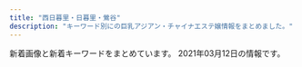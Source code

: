 ```yaml
---
title: "西日暮里・日暮里・鶯谷"
description: "キーワード別にの巨乳アジアン・チャイナエステ嬢情報をまとめました。"
---
```


新着画像と新着キーワードをまとめています。
2021年03月12日の情報です。

<DmmAffiliateIns />
<KeywordTable
  shops={
    [
    {
        "url": "http://www.hohoemi.es-relax.info/",
        "img_links": [
            "http://www.hohoemi.es-relax.info/images/img03.jpg",
            "http://www.hohoemi.es-relax.info/i/room/r03.jpg",
            "http://www.hohoemi.es-relax.info/gals/mirai1.jpg",
            "http://www.hohoemi.es-relax.info/images/r04.jpg",
            "http://www.hohoemi.es-relax.info/gals/egao1.jpg",
            "http://www.hohoemi.es-relax.info/gals/yuyu1.jpg",
            "http://www.hohoemi.es-relax.info/images/newsbar.jpg",
            "http://www.hohoemi.es-relax.info/images/r02.jpg",
            "http://www.hohoemi.es-relax.info/gals/rika1.jpg",
            "http://www.hohoemi.es-relax.info/gals/karin1.jpg",
            "http://www.hohoemi.es-relax.info/images/img04.jpg",
            "http://www.hohoemi.es-relax.info/gals/nanami1.jpg",
            "http://www.hohoemi.es-relax.info/i/room/r01.jpg",
            "http://www.hohoemi.es-relax.info/gals/monika1.jpg",
            "http://www.hohoemi.es-relax.info/i/room/r04.jpg",
            "http://www.hohoemi.es-relax.info/gals/yuri1.jpg",
            "http://www.hohoemi.es-relax.info/images/r05.jpg",
            "http://www.hohoemi.es-relax.info/images/r01.jpg",
            "http://www.hohoemi.es-relax.info/images/img02.jpg",
            "http://www.hohoemi.es-relax.info/gals/nana1.jpg",
            "http://www.hohoemi.es-relax.info/images/162-1.jpg",
            "http://www.hohoemi.es-relax.info/i/room/r02.jpg",
            "http://www.hohoemi.es-relax.info/images/r03.jpg",
            "http://www.hohoemi.es-relax.info/images/nanami1.jpg"
        ],
        "station": "JR\u897f\u65e5\u66ae\u91cc\u99c5",
        "keywords": {},
        "name": "\u307b\u307b\u3048\u307f"
    },
    {
        "url": "http://www.relax-mirai.info/",
        "keywords": {},
        "station": "\u65e5\u66ae\u91cc\u99c5\u6771\u53e3",
        "name": "\u672a\u6765",
        "img_links": [
            "http://www.relax-mirai.info/images/risa1.jpg",
            "http://www.relax-mirai.info/images/m02.jpg",
            "http://www.relax-mirai.info/gals/kaka1.jpg",
            "http://www.relax-mirai.info/gals/risa1.jpg",
            "http://www.relax-mirai.info/images/m04.jpg",
            "http://www.relax-mirai.info/i/images/sayuri1.jpg",
            "http://www.relax-mirai.info/images/info01.jpg",
            "http://www.relax-mirai.info/images/info02.jpg",
            "http://www.relax-mirai.info/images/m03.jpg",
            "http://www.relax-mirai.info/gals/emi1.jpg",
            "http://www.relax-mirai.info/gals/aki1.jpg",
            "http://www.relax-mirai.info/images/sayuri1.jpg",
            "http://www.relax-mirai.info/images/momo1.jpg",
            "http://www.relax-mirai.info/i/images/momo1.jpg",
            "http://www.relax-mirai.info/images/qr.jpg",
            "http://www.relax-mirai.info/i/120/sayuri1.jpg"
        ]
    },
    {
        "keywords": {
            "C": 36,
            "86": 12,
            "83": 36,
            "D": 12,
            "87": 12,
            "E": 12
        },
        "station": "JR\u897f\u65e5\u66ae\u91cc\u99c5",
        "url": "http://flowerscent.este.work/",
        "img_links": [
            "http://flowerscent.este.work/head_3_4691_1556258938113847.png",
            "http://flowerscent.este.work/head_2_4691_1553674270815382.png",
            "http://flowerscent.este.work/head_1_4691_1553674270167089.png",
            "http://flowerscent.este.work/2/uploadimg/1599833697.jpg",
            "http://flowerscent.este.work/2/uploadimg/1600260826.jpg"
        ],
        "name": "\u3075\u308f\u3075\u308f"
    },
    {
        "url": "http://esthe-aroma.red/",
        "img_links": [
            "http://esthe-aroma.red/images/precau.png",
            "http://esthe-aroma.red/images/cg08.jpg",
            "http://esthe-aroma.red/images/r4.jpg",
            "http://esthe-aroma.red/images/evetop.png",
            "http://esthe-aroma.red/images/cg09.jpg",
            "http://esthe-aroma.red/images/cg04.jpg",
            "http://esthe-aroma.red/images/kan.jpg",
            "http://esthe-aroma.red/images/r1.jpg",
            "http://esthe-aroma.red/images/sruru.jpg",
            "http://esthe-aroma.red/images/cg06.jpg",
            "http://esthe-aroma.red/images/imm.jpg",
            "http://esthe-aroma.red/images/news.png",
            "http://esthe-aroma.red/images/rec.png",
            "http://esthe-aroma.red/images/cg00.jpg",
            "http://esthe-aroma.red/images/cg11.jpg",
            "http://esthe-aroma.red/images/cg05.jpg",
            "http://esthe-aroma.red/images/cg10.jpg",
            "http://esthe-aroma.red/images/cg03.jpg",
            "http://esthe-aroma.red/images/r2.jpg",
            "http://esthe-aroma.red/images/cg02.jpg",
            "http://esthe-aroma.red/images/staff_s.png",
            "http://esthe-aroma.red/images/top.png",
            "http://esthe-aroma.red/link/menlog.jpg",
            "http://esthe-aroma.red/images/cg07.jpg",
            "http://esthe-aroma.red/images/r3.jpg",
            "http://esthe-aroma.red/images/cg01.jpg"
        ],
        "keywords": {
            "86": 10,
            "E": 1,
            "D": 9
        },
        "station": "JR\u65e5\u66ae\u91cc\u99c5\u6771\u53e3",
        "name": "\u548c\u5408 \u308f\u3054\u3046"
    },
    {
        "url": "http://es-minami.com/",
        "img_links": [
            "http://es-minami.com/img/riri1.jpg",
            "http://www.es-minami.com/images/sayuri1.jpg",
            "http://www.es-minami.com/img/mika1.jpg",
            "http://www.es-minami.com/img/nana1.jpg",
            "http://es-minami.com/images/sayuri1.jpg",
            "http://es-minami.com/img/sayuri1.jpg",
            "http://es-minami.com/img/sayuri2.jpg",
            "http://www.es-minami.com/img/yuki1.jpg",
            "http://www.es-minami.com/images/pick_staff6.jpg",
            "http://www.es-minami.com/images/sayuri2.jpg",
            "http://es-minami.com/images/riri1.jpg",
            "http://es-minami.com/images/sayuri2.jpg",
            "http://www.es-minami.com/gals/yuki1.jpg",
            "http://www.es-minami.com/gals/mika1.jpg",
            "http://es-minami.com/images/rika1.jpg",
            "http://es-minami.com/images/staff-bar.png",
            "http://www.es-minami.com/images/nana1.jpg",
            "http://es-minami.com/gals/yuki1.jpg",
            "http://www.es-minami.com/img/sayuri1.jpg",
            "http://www.es-minami.com/images/riri1.jpg",
            "http://es-minami.com/images/pick_staff6.jpg",
            "http://es-minami.com/img/mika1.jpg",
            "http://www.es-minami.com/gals/nana1.jpg",
            "http://www.es-minami.com/images/yuki1.jpg",
            "http://es-minami.com/gals/nana1.jpg",
            "http://es-minami.com/images/mika1.jpg",
            "http://www.es-minami.com/gals/rika1.jpg",
            "http://www.es-minami.com/gals/sayuri2.jpg",
            "http://es-minami.com/gals/sayuri1.jpg",
            "http://es-minami.com/gals/mika2.jpg",
            "http://www.es-minami.com/images/mika2.jpg",
            "http://www.es-minami.com/img/riri1.jpg",
            "http://es-minami.com/img/nana1.jpg",
            "http://www.es-minami.com/images/news.png",
            "http://es-minami.com/gals/rika1.jpg",
            "http://es-minami.com/img/mika2.jpg",
            "http://www.es-minami.com/gals/riri1.jpg",
            "http://www.es-minami.com/images/mobole.png",
            "http://www.es-minami.com/img/sayuri2.jpg",
            "http://es-minami.com/images/mobole.png",
            "http://www.es-minami.com/gals/sayuri1.jpg",
            "http://es-minami.com/gals/sayuri2.jpg",
            "http://www.es-minami.com/images/mika1.jpg",
            "http://www.es-minami.com/img/mika2.jpg",
            "http://es-minami.com/images/nana1.jpg",
            "http://www.es-minami.com/gals/mika2.jpg",
            "http://es-minami.com/images/news.png",
            "http://www.es-minami.com/gals/sakura1.jpg",
            "http://es-minami.com/images/mika2.jpg",
            "http://www.es-minami.com/images/rika1.jpg",
            "http://es-minami.com/images/yuki1.jpg",
            "http://es-minami.com/gals/sakura1.jpg",
            "http://www.es-minami.com/images/staff-bar.png",
            "http://es-minami.com/gals/riri1.jpg",
            "http://es-minami.com/img/yuki1.jpg",
            "http://es-minami.com/gals/mika1.jpg"
        ],
        "keywords": {},
        "name": "\u307f\u306a\u307f",
        "station": "JR\u65e5\u66ae\u91cc\u99c5\u6771\u53e3"
    },
    {
        "img_links": [
            "http://www.night.ne.jp/nightnet/img/2.jpg",
            "http://www.night.ne.jp/tokyo/hayasi/img/view_5.jpg",
            "http://www.night.ne.jp/tokyo/hayasi/img/view_4.jpg",
            "http://www.night.ne.jp/_format/W/img/whats_view.jpg",
            "http://www.night.ne.jp/_format/P/img/index_enter_1.jpg",
            "http://www.night.ne.jp/nightnet/img/10.jpg",
            "http://www.night.ne.jp/nightnet/img/14.jpg",
            "http://www.night.ne.jp/tokyo/hayasi/img/index_view.jpg",
            "http://www.night.ne.jp/tokyo/hayasi/img/index_top.jpg",
            "http://www.night.ne.jp/tokyo/hayasi/img/view_6.jpg",
            "http://www.night.ne.jp/nightnet/img/17.jpg",
            "http://www.night.ne.jp/nightnet/img/15.jpg",
            "http://www.night.ne.jp/nightnet/img/9.jpg",
            "http://www.night.ne.jp/nightnet/img/12a.jpg",
            "http://www.night.ne.jp/nightnet/img/8.jpg",
            "http://www.night.ne.jp/nightnet/img/16.jpg",
            "http://www.night.ne.jp/tokyo/hayasi/img/view_1.jpg",
            "http://www.night.ne.jp/tokyo/hayasi/img/index.jpg",
            "http://www.night.ne.jp/nightnet/img/3.jpg",
            "http://www.night.ne.jp/tokyo/hayasi/img/qr_code.jpg",
            "http://www.night.ne.jp/nightnet/img/11.jpg",
            "http://www.night.ne.jp/_format/P/img/whats_news.jpg",
            "http://www.night.ne.jp/nightnet/img/13.jpg",
            "http://www.night.ne.jp/nightnet/img/1.jpg",
            "http://www.night.ne.jp/nightnet/img/7.jpg",
            "http://www.night.ne.jp/nightnet/img/4.jpg",
            "http://www.night.ne.jp/_format/P/img/over_msg_01.jpg",
            "http://www.night.ne.jp/_format/P/img/over_msg_02.jpg",
            "http://www.night.ne.jp/nightnet/img/6.jpg",
            "http://www.night.ne.jp/tokyo/hayasi/img_staff/g_7181.jpg",
            "http://www.night.ne.jp/nightnet/img/5.jpg",
            "http://www.night.ne.jp/tokyo/hayasi/img/view_2.jpg",
            "http://www.night.ne.jp/tokyo/hayasi/img/view_3.jpg"
        ],
        "keywords": {},
        "station": "JR\u65e5\u66ae\u91cc\u99c5",
        "url": "http://www.night.ne.jp/tokyo/hayasi/",
        "name": "\u6797\u30de\u30c3\u30b5\u30fc\u30b8"
    },
    {
        "name": "\u7e01",
        "station": "JR\u65e5\u66ae\u91cc\u99c5\u6771\u53e3",
        "img_links": [
            "http://www.en-nippori.net/image/mainparts/images/navi01_02.jpg",
            "http://www.en-nippori.net/image/mainparts/main.jpg",
            "http://www.en-nippori.net/image/mainparts/images/navi01_05.jpg",
            "http://www.en-nippori.net/image/mainparts/images/navi01_03.jpg",
            "http://www.en-nippori.net/image/therapist/06.jpg",
            "http://www.en-nippori.net/image/index/top.jpg",
            "http://www.en-nippori.net/image/mainparts/images/navi01_06.jpg",
            "http://www.en-nippori.net/image/therapist/04.jpg",
            "http://www.en-nippori.net/image/mainparts/images/navi01_07.jpg",
            "http://www.en-nippori.net/image/therapist/03.jpg",
            "http://www.en-nippori.net/image/mainparts/images/navi01_04.jpg",
            "http://www.en-nippori.net/image/therapist/02.jpg",
            "http://www.en-nippori.net/image/therapist/01.jpg"
        ],
        "url": "http://www.en-nippori.net/",
        "keywords": {
            "C": 6
        }
    },
    {
        "keywords": {
            "C": 21
        },
        "img_links": [
            "http://es-rlx.com/img/access/kanban.png",
            "http://es-rlx.com/img/access/road03.jpg",
            "http://es-rlx.com/img/youtube.jpg",
            "http://es-rlx.com/pic/head.png",
            "http://es-rlx.com/staff/yuki/01.jpg",
            "http://es-rlx.com/staff/sakura/01mb.jpg",
            "http://es-rlx.com/img/ft_tel.png",
            "http://es-rlx.com/img/access/road02.jpg",
            "http://es-rlx.com/pic/top3.jpg",
            "http://es-rlx.com/img/ttl_tnew.png",
            "http://es-rlx.com/img/ttl_staff.png",
            "http://es-rlx.com/staff/anna/01mb.jpg",
            "http://es-rlx.com/img/access/roaddm.png",
            "http://es-rlx.com/staff/minami/01.jpg",
            "http://es-rlx.com/staff/mai/01mb.jpg",
            "http://es-rlx.com/img/access/road01.jpg",
            "http://es-rlx.com/img/access/road04.jpg",
            "http://es-rlx.com/pic/top1.jpg",
            "http://es-rlx.com/img/ttl_mobile.png",
            "http://es-rlx.com/staff/rumi/01mb.jpg",
            "http://es-rlx.com/staff/mai/01.jpg",
            "http://es-rlx.com/staff/anna/01.jpg",
            "http://es-rlx.com/staff/sakura/01.jpg",
            "http://es-rlx.com/pic/top2.jpg",
            "http://es-rlx.com/i/files/homeimg.jpg",
            "http://es-rlx.com/img/ttl_rec.png",
            "http://es-rlx.com/staff/rumi/01.jpg",
            "http://es-rlx.com/staff/yuki/01mb.jpg",
            "http://es-rlx.com/staff/minami/01mb.jpg"
        ],
        "station": "JR\u9daf\u8c37\u99c5\u5317\u53e3",
        "url": "http://es-rlx.com/",
        "name": "\u5065\u7f8e\u5802"
    },
    {
        "keywords": {
            "86": 10,
            "D": 10
        },
        "url": "http://massage-aroma.pink/",
        "img_links": [
            "http://massage-aroma.pink/images/nav-006.png",
            "http://massage-aroma.pink/images/cg01.jpg",
            "http://massage-aroma.pink/images/nav-004.png",
            "http://massage-aroma.pink/images/cg09.jpg",
            "http://massage-aroma.pink/images/cg10.jpg",
            "http://massage-aroma.pink/images/cg061.jpg",
            "http://massage-aroma.pink/images/cg05.jpg",
            "http://massage-aroma.pink/images/cg03.jpg",
            "http://massage-aroma.pink/images/top001.png",
            "http://massage-aroma.pink/images/tel.png",
            "http://massage-aroma.pink/images/nav-001.png",
            "http://massage-aroma.pink/images/nav-005.png",
            "http://massage-aroma.pink/images/nav-003.png",
            "http://massage-aroma.pink/images/cg04.jpg",
            "http://massage-aroma.pink/images/cg02.jpg",
            "http://massage-aroma.pink/images/nav-002.png",
            "http://massage-aroma.pink/images/cg06.jpg",
            "http://massage-aroma.pink/images/cg08.jpg",
            "http://massage-aroma.pink/images/cg07.jpg",
            "http://massage-aroma.pink/images/cg011.jpg",
            "http://massage-aroma.pink/images/no.png"
        ],
        "station": "JR\u65e5\u66ae\u91cc\u99c5\u6771\u53e3",
        "name": "\u30d1\u30b8\u30e3\u30de"
    },
    {
        "keywords": {},
        "img_links": [
            "http://www.ai-lian.work/images/news.jpg",
            "http://www.ai-lian.work/images/tel.jpg",
            "http://www.ai-lian.work/images/rec1.jpg",
            "http://www.ai-lian.work/images/staff_t.jpg",
            "http://www.ai-lian.work/images/2.jpg",
            "http://www.ai-lian.work/img/yui1.jpg",
            "http://www.ai-lian.work/img/aya1.jpg",
            "http://www.ai-lian.work/images/3.jpg",
            "http://www.ai-lian.work/images/interior_t.jpg",
            "http://www.ai-lian.work/images/line.png",
            "http://www.ai-lian.work/images/mobile.jpg",
            "http://www.ai-lian.work/images/sys1.jpg",
            "http://www.ai-lian.work/images/int1.jpg",
            "http://www.ai-lian.work/images/ta.jpg",
            "http://www.ai-lian.work/images/int2.jpg",
            "http://www.ai-lian.work/images/1.jpg",
            "http://www.ai-lian.work/img/saya1.jpg",
            "http://www.ai-lian.work/images/head.jpg"
        ],
        "url": "http://www.ai-lian.work/",
        "name": "\u5fc3\u7f8e",
        "station": "JR\u9daf\u8c37\u99c5\u5317\u53e3"
    },
    {
        "station": "JR\u9daf\u8c37\u99c5\u5317\u53e3",
        "name": "\u30e9\u30d4\u30b9",
        "url": "http://lapis.tyo.cm/",
        "keywords": {
            "86": 8,
            "D": 16,
            "87": 4,
            "83": 4
        },
        "img_links": [
            "http://lapis.tyo.cm/images/nbj1.jpg",
            "http://lapis.tyo.cm/photos/sites/75/2021/01/2021010407562290.jpg",
            "http://lapis.tyo.cm/images/s_face.jpg",
            "http://lapis.tyo.cm/images/pick_bj1.jpg",
            "http://lapis.tyo.cm/images/s_pick.jpg",
            "http://lapis.tyo.cm/images/pick_bj3.jpg",
            "http://lapis.tyo.cm/images/s_staff.jpg",
            "http://lapis.tyo.cm/images/s_link.jpg",
            "http://lapis.tyo.cm/photos/sites/75/2021/01/2021010407562324.jpg",
            "http://lapis.tyo.cm/photos/sites/75/2021/01/2021010407562482.jpg",
            "http://lapis.tyo.cm/images/new.jpg",
            "http://lapis.tyo.cm/images/nbj3.jpg",
            "http://lapis.tyo.cm/images/top.png",
            "http://lapis.tyo.cm/images/mobile.jpg",
            "http://lapis.tyo.cm/photos/sites/75/2021/01/2021010407562697.jpg",
            "http://lapis.tyo.cm/images/s_blog.jpg"
        ]
    },
    {
        "url": "http://www.mac-riraku106.xyz/",
        "name": "\u306f\u305f\u3061",
        "img_links": [
            "http://www.mac-riraku106.xyz/uploads/190723/10-1.jpg",
            "http://www.mac-riraku106.xyz/uploads/200818/1-200QQ5535E92.jpg",
            "http://www.mac-riraku106.xyz/static/picture/michi01.png",
            "http://www.mac-riraku106.xyz/uploads/200310/1-200310130Z0421.jpg",
            "http://www.mac-riraku106.xyz/uploads/191209/1-191209123459153.jpg",
            "http://www.mac-riraku106.xyz/uploads/190723/33-1.jpg",
            "http://www.mac-riraku106.xyz/uploads/200325/1-2003251H340B9.jpg",
            "http://www.mac-riraku106.xyz/uploads/191106/1-191106092S0357.jpg",
            "http://www.mac-riraku106.xyz/uploads/191128/1-19112Q31009521.jpg",
            "http://www.mac-riraku106.xyz/uploads/190723/1-1.jpg",
            "http://www.mac-riraku106.xyz/uploads/200608/1-20060Q0251EY.jpg",
            "http://www.mac-riraku106.xyz/uploads/191219/1-191219124141563.jpg",
            "http://www.mac-riraku106.xyz/uploads/190906/1-1ZZ612503C39.jpg",
            "http://www.mac-riraku106.xyz/uploads/191106/1-191106092J62Y.jpg",
            "http://www.mac-riraku106.xyz/uploads/200325/1-2003251H312V4.jpg",
            "http://www.mac-riraku106.xyz/uploads/190723/23-1.jpg",
            "http://www.mac-riraku106.xyz/static/picture/top-img02.png",
            "http://www.mac-riraku106.xyz/static/picture/2.jpg",
            "http://www.mac-riraku106.xyz/uploads/200501/1-200501125251121.jpg",
            "http://www.mac-riraku106.xyz/uploads/190826/1-1ZR6144611E0.jpg",
            "http://www.mac-riraku106.xyz/uploads/190723/10-2.jpg",
            "http://www.mac-riraku106.xyz/uploads/191008/1-19100Q5453V63.jpg",
            "http://www.mac-riraku106.xyz/static/picture/top-img03.png",
            "http://www.mac-riraku106.xyz/uploads/200501/1-200501125300127.jpg",
            "http://www.mac-riraku106.xyz/uploads/190906/1-1ZZ6125225A4.jpg",
            "http://www.mac-riraku106.xyz/uploads/191209/1-1912091229204E.jpg",
            "http://www.mac-riraku106.xyz/uploads/200818/1-200QQ554231G.jpg",
            "http://www.mac-riraku106.xyz/uploads/190723/21-1.jpg",
            "http://www.mac-riraku106.xyz/uploads/200317/1-20031G44235R7.jpg",
            "http://www.mac-riraku106.xyz/uploads/200310/1-200310130925920.jpg",
            "http://www.mac-riraku106.xyz/uploads/200608/1-20060Q02506204.jpg",
            "http://www.mac-riraku106.xyz/static/picture/1.jpg",
            "http://www.mac-riraku106.xyz/uploads/200310/1-20031013091I08.jpg",
            "http://www.mac-riraku106.xyz/uploads/191209/1-191209122ZY50.jpg",
            "http://www.mac-riraku106.xyz/uploads/191219/1-19121912423J29.jpg",
            "http://www.mac-riraku106.xyz/uploads/191106/1-191106092T0531.jpg",
            "http://www.mac-riraku106.xyz/uploads/200801/1-200P1110A4M2.jpg",
            "http://www.mac-riraku106.xyz/static/picture/top-img09.png",
            "http://www.mac-riraku106.xyz/uploads/200801/1-200P1110412514.jpg",
            "http://www.mac-riraku106.xyz/uploads/200818/1-200QQ55415J4.jpg",
            "http://www.mac-riraku106.xyz/uploads/190826/1-1ZR614462Qa.jpg",
            "http://www.mac-riraku106.xyz/uploads/190723/34-1.jpg",
            "http://www.mac-riraku106.xyz/uploads/191008/1-19100Q5451M20.jpg",
            "http://www.mac-riraku106.xyz/uploads/200501/1-200501145011C2.jpg",
            "http://www.mac-riraku106.xyz/uploads/190723/30-1.jpg",
            "http://www.mac-riraku106.xyz/uploads/190723/23-2.jpg",
            "http://www.mac-riraku106.xyz/static/picture/call.png",
            "http://www.mac-riraku106.xyz/uploads/190926/1-1Z926131T2408.jpg",
            "http://www.mac-riraku106.xyz/uploads/200501/1-200501145002a7.jpg",
            "http://www.mac-riraku106.xyz/uploads/190926/1-1Z926131R6102.jpg",
            "http://www.mac-riraku106.xyz/uploads/191128/1-19112Q3111UF.jpg",
            "http://www.mac-riraku106.xyz/uploads/200501/1-200501125159161.jpg",
            "http://www.mac-riraku106.xyz/uploads/200317/1-20031G4420c38.jpg",
            "http://www.mac-riraku106.xyz/uploads/190723/25-1.jpg",
            "http://www.mac-riraku106.xyz/uploads/200501/1-200501144951148.jpg",
            "http://www.mac-riraku106.xyz/uploads/190723/1-2.jpg",
            "http://www.mac-riraku106.xyz/uploads/191128/1-19112Q3102OP.jpg",
            "http://www.mac-riraku106.xyz/static/picture/top-img01.png",
            "http://www.mac-riraku106.xyz/uploads/200801/1-200P1110631926.jpg",
            "http://www.mac-riraku106.xyz/uploads/200501/1-200501125150516.jpg",
            "http://www.mac-riraku106.xyz/uploads/200317/1-20031G44220J0.jpg",
            "http://www.mac-riraku106.xyz/uploads/190723/23-3.jpg",
            "http://www.mac-riraku106.xyz/static/picture/michi02.png",
            "http://www.mac-riraku106.xyz/static/picture/tel.png"
        ],
        "keywords": {
            "E": 6,
            "94": 3,
            "D": 47,
            "C": 19,
            "F": 3,
            "85": 15,
            "86": 19
        },
        "station": "JR\u65e5\u66ae\u91cc\u99c5\u5357\u53e3"
    },
    {
        "img_links": [
            "http://chou.ies.bz/images/s_staff.jpg",
            "http://chou.ies.bz/images/n3.png",
            "http://chou.ies.bz/photos/sites/85/2020/12/2020121802483415.jpg",
            "http://chou.ies.bz/photos/sites/85/2019/07/2019070106330942.jpg",
            "http://chou.ies.bz/images/s_link.png",
            "http://chou.ies.bz/images/s_pick.png",
            "http://chou.ies.bz/photos/sites/85/2020/10/2020100610383828.jpg",
            "http://chou.ies.bz/photos/sites/85/2019/12/2019120602315853.jpg",
            "http://chou.ies.bz/images/top.png",
            "http://chou.ies.bz/photos/sites/85/2019/07/2019070106340260.jpg",
            "http://chou.ies.bz/photos/sites/85/2019/07/2019070106320474.jpg",
            "http://chou.ies.bz/images/n1.jpg",
            "http://chou.ies.bz/images/s3.png",
            "http://chou.ies.bz/images/mobile.png",
            "http://chou.ies.bz/photos/sites/85/2020/12/2020120204150858.jpg",
            "http://chou.ies.bz/photos/sites/85/2020/10/2020100610370157.jpg",
            "http://chou.ies.bz/photos/sites/85/2019/07/2019070509385227.jpg",
            "http://chou.ies.bz/images/s1.png",
            "http://chou.ies.bz/photos/sites/85/2020/12/2020120204265615.jpg",
            "http://chou.ies.bz/images/s_news.png",
            "http://chou.ies.bz/photos/sites/85/2019/06/2019062803491517.jpg",
            "http://chou.ies.bz/photos/sites/85/2019/07/2019070106333414.jpg"
        ],
        "name": "\u706f\u308a\u5c4b",
        "url": "http://chou.ies.bz/",
        "keywords": {
            "C": 1,
            "E": 1,
            "87": 1,
            "85": 1,
            "86": 7,
            "D": 9,
            "84": 2
        },
        "station": "JR\u897f\u65e5\u66ae\u91cc\u99c5"
    },
    {
        "url": "https://www.sofia-est.com/",
        "img_links": [
            "https://www.sofia-est.com/img/material/top_about.png",
            "https://www.sofia-est.com/img/girl/pickup/pickup20191220093702.jpg",
            "https://www.sofia-est.com/img/girl/main/s81_1.jpg",
            "https://www.sofia-est.com/img/girl/thumb/s92_1.jpg",
            "https://www.sofia-est.com/img/girl/main/s108_1.jpg",
            "https://www.sofia-est.com/img/material/iph.png",
            "https://www.sofia-est.com/img/girl/list/s97_list.jpg",
            "https://www.sofia-est.com/img/girl/main/s111_1.jpg",
            "https://www.sofia-est.com/img/girl/list/s100_list.jpg",
            "https://www.sofia-est.com/img/girl/thumb/s81_2.jpg",
            "https://www.sofia-est.com/img/girl/thumb/s84_2.jpg",
            "https://www.sofia-est.com/img/material/doublecourse_rev1.png",
            "https://www.sofia-est.com/img/girl/list/s85_list.jpg",
            "https://www.sofia-est.com/img/girl/thumb/s89_1.jpg",
            "https://www.sofia-est.com/img/material/page3_subt1.png",
            "https://www.sofia-est.com/img/material/photo6.jpg",
            "https://www.sofia-est.com/img/girl/thumb/s81_4.jpg",
            "https://www.sofia-est.com/img/material/mob_t3.jpg",
            "https://www.sofia-est.com/img/material/page6_subt2.png",
            "https://www.sofia-est.com/img/girl/list/s56_list.jpg",
            "https://www.sofia-est.com/img/girl/thumb/s108_1.jpg",
            "https://www.sofia-est.com/img/girl/main/s89_1.jpg",
            "https://www.sofia-est.com/img/girl/main/s84_1.jpg",
            "https://www.sofia-est.com/img/material/page3_1_subt2.png",
            "https://www.sofia-est.com/img/material/courseoption_rev1.png",
            "https://www.sofia-est.com/img/material/page5_subt1.png",
            "https://www.sofia-est.com/img/girl/thumb/s57_1.jpg",
            "https://www.sofia-est.com/img/girl/list/s99_list.jpg",
            "https://www.sofia-est.com/img/material/top_news.png",
            "https://www.sofia-est.com/img/girl/list/s81_list.jpg",
            "https://www.sofia-est.com/img/girl/thumb/s99_1.jpg",
            "https://www.sofia-est.com/img/girl/mobilepickup/mobilepickup20200302124127.jpg",
            "https://www.sofia-est.com/img/material/page4_subt1.png",
            "https://www.sofia-est.com/img/material/mob_m2_rev1.jpg",
            "https://www.sofia-est.com/img/material/gm4_rollout.png",
            "https://www.sofia-est.com/img/material/mob_m3_rev1.jpg",
            "https://www.sofia-est.com/img/material/hosi5.png",
            "https://www.sofia-est.com/img/material/mob_m5.jpg",
            "https://www.sofia-est.com/img/material/top_twitter.png",
            "https://www.sofia-est.com/img/material/photo8.jpg",
            "https://www.sofia-est.com/img/material/mob_m1_rev1.jpg",
            "https://www.sofia-est.com/img/girl/thumb/s84_1.jpg",
            "https://www.sofia-est.com/img/material/top_kodawari.png",
            "https://www.sofia-est.com/img/top/topslide20141211.jpg",
            "https://www.sofia-est.com/img/material/page5_subt2.png",
            "https://www.sofia-est.com/img/material/movie_left_yaji.png",
            "https://www.sofia-est.com/img/material/movieicon.png",
            "https://www.sofia-est.com/img/girl/pickup/pickup20200111122329.jpg",
            "https://www.sofia-est.com/img/girl/pickup/pickup20191220093623.jpg",
            "https://www.sofia-est.com/img/material/top_infomation.png",
            "https://www.sofia-est.com/img/banner/koko_120x60.png",
            "https://www.sofia-est.com/img/material/mob_t4.jpg",
            "https://www.sofia-est.com/img/girl/main/s100_1.jpg",
            "https://www.sofia-est.com/img/material/movie_right_yaji.png",
            "https://www.sofia-est.com/img/girl/pickup/pickup20190509222453.jpg",
            "https://www.sofia-est.com/img/material/top_movie.png",
            "https://www.sofia-est.com/img/material/photo7.jpg",
            "https://www.sofia-est.com/img/material/page8_subt2.png",
            "https://www.sofia-est.com/img/girl/main/s97_1.jpg",
            "https://www.sofia-est.com/img/girl/list/s89_list.jpg",
            "https://www.sofia-est.com/img/girl/thumb/s81_5.jpg",
            "https://www.sofia-est.com/img/material/page6_subt3.png",
            "https://www.sofia-est.com/img/material/page6_subt1.png",
            "https://www.sofia-est.com/img/material/page3_1_subt1.png",
            "https://www.sofia-est.com/img/girl/thumb/s85_3.jpg",
            "https://www.sofia-est.com/img/girl/main/s92_1.jpg",
            "https://www.sofia-est.com/img/girl/main/s99_1.jpg",
            "https://www.sofia-est.com/img/girl/thumb/s97_2.jpg",
            "https://www.sofia-est.com/img/material/gm1_rollout.png",
            "https://www.sofia-est.com/img/material/top_camp.png",
            "https://www.sofia-est.com/img/girl/list/s108_list.jpg",
            "https://www.sofia-est.com/img/material/noimg_b.jpg",
            "https://www.sofia-est.com/img/girl/thumb/s81_3.jpg",
            "https://www.sofia-est.com/img/material/photo1.jpg",
            "https://www.sofia-est.com/img/material/sd_rt_btn.png",
            "https://www.sofia-est.com/img/material/course_tanta1.png",
            "https://www.sofia-est.com/img/girl/thumb/s85_1.jpg",
            "https://www.sofia-est.com/img/material/top_pickup.png",
            "https://www.sofia-est.com/img/top/topslide20141210.jpg",
            "https://www.sofia-est.com/img/material/photobig.jpg",
            "https://www.sofia-est.com/img/material/mobileqr.png",
            "https://www.sofia-est.com/img/material/page4_subt2.png",
            "https://www.sofia-est.com/img/material/top_kodawariimg1.jpg",
            "https://www.sofia-est.com/img/girl/list/s94_list.jpg",
            "https://www.sofia-est.com/img/material/noimg_thumb.jpg",
            "https://www.sofia-est.com/img/what/coupon202009.png",
            "https://www.sofia-est.com/img/material/photo5.jpg",
            "https://www.sofia-est.com/img/material/mob_t1.jpg",
            "https://www.sofia-est.com/img/material/mob_t5.jpg",
            "https://www.sofia-est.com/img/material/photo2.jpg",
            "https://www.sofia-est.com/img/girl/main/s85_1.jpg",
            "https://www.sofia-est.com/img/material/yakusoku.png",
            "https://www.sofia-est.com/img/girl/list/s55_list.jpg",
            "https://www.sofia-est.com/img/girl/thumb/s100_2.jpg",
            "https://www.sofia-est.com/img/girl/list/s57_list.jpg",
            "https://www.sofia-est.com/img/material/phototxt.jpg",
            "https://www.sofia-est.com/img/girl/thumb/s99_2.jpg",
            "https://www.sofia-est.com/img/material/movie20141210.jpg",
            "https://www.sofia-est.com/img/material/gm2_rollout.png",
            "https://www.sofia-est.com/img/top/topslide20150918.jpg",
            "https://www.sofia-est.com/img/material/course_tanta2.png",
            "https://www.sofia-est.com/img/girl/thumb/s81_1.jpg",
            "https://www.sofia-est.com/img/girl/list/s84_list.jpg",
            "https://www.sofia-est.com/img/material/page8_subt1.png",
            "https://www.sofia-est.com/img/material/coursepoint_rev2.png",
            "https://www.sofia-est.com/img/girl/list/s111_list.jpg",
            "https://www.sofia-est.com/img/material/gm6_rollout.png",
            "https://www.sofia-est.com/img/girl/thumb/s92_2.jpg",
            "https://www.sofia-est.com/img/girl/thumb/s97_1.jpg",
            "https://www.sofia-est.com/img/girl/thumb/s85_2.jpg",
            "https://www.sofia-est.com/img/material/photo3.jpg",
            "https://www.sofia-est.com/img/material/mob_m4.jpg",
            "https://www.sofia-est.com/img/material/gm3_rollout.png",
            "https://www.sofia-est.com/img/material/gm5_rollout.png",
            "https://www.sofia-est.com/img/material/page2_subt1.png",
            "https://www.sofia-est.com/img/girl/list/s92_list.jpg",
            "https://www.sofia-est.com/img/material/page7_subt1.png",
            "https://www.sofia-est.com/img/girl/thumb/s111_1.jpg",
            "https://www.sofia-est.com/img/material/noimg_m.jpg",
            "https://www.sofia-est.com/img/girl/thumb/s100_1.jpg",
            "https://www.sofia-est.com/img/girl/thumb/s56_1.jpg",
            "https://www.sofia-est.com/img/material/pagetop_rollout.png",
            "https://www.sofia-est.com/img/material/mob_youtube.png",
            "https://www.sofia-est.com/img/girl/thumb/s89_2.jpg",
            "https://www.sofia-est.com/img/girl/main/s57_1.jpg",
            "https://www.sofia-est.com/img/material/top_newface.png",
            "https://www.sofia-est.com/img/girl/thumb/s55_1.jpg",
            "https://www.sofia-est.com/img/material/photo4.jpg",
            "https://www.sofia-est.com/img/girl/thumb/s94_1.jpg",
            "https://www.sofia-est.com/img/material/mob_t2.jpg"
        ],
        "station": "JR\u65e5\u66ae\u91cc\u99c5\u5357\u53e3",
        "keywords": {
            "E": 1,
            "\u30bb\u30af\u30b7\u30fc": 24,
            "G": 2
        },
        "name": "\u30bd\u30d5\u30a3\u30a2"
    },
    {
        "station": "JR\u65e5\u66ae\u91cc\u99c5\u6771\u53e3",
        "name": "\u9e97\u4eba",
        "url": "http://reijin.xyz.mn/",
        "img_links": [],
        "keywords": {}
    },
    {
        "station": "JR\u897f\u65e5\u66ae\u91cc\u99c5",
        "keywords": {
            "C": 13,
            "88": 6,
            "86": 3,
            "87": 3
        },
        "name": "\u6e29\u99a8\u6e2f-\u304a\u3093\u304d\u3087\u3046\u3053\u3046-",
        "img_links": [
            "http://onkyoukou.tyo.cm/images/nbj1.jpg",
            "http://onkyoukou.tyo.cm/images/n1.jpg",
            "http://onkyoukou.tyo.cm/images/face_bj3.jpg",
            "http://onkyoukou.tyo.cm/photos/sites/88/2017/03/staff2.jpg",
            "http://onkyoukou.tyo.cm/images/acc2.jpg",
            "http://onkyoukou.tyo.cm/images/s_pick.jpg",
            "http://onkyoukou.tyo.cm/images/s_face.jpg",
            "http://onkyoukou.tyo.cm/images/nbj3.jpg",
            "http://onkyoukou.tyo.cm/images/s_mobile.jpg",
            "http://onkyoukou.tyo.cm/images/mobile.jpg",
            "http://onkyoukou.tyo.cm/images/n3.jpg",
            "http://onkyoukou.tyo.cm/images/s_news.jpg",
            "http://onkyoukou.tyo.cm/photos/sites/88/2017/03/staff1.jpg",
            "http://onkyoukou.tyo.cm/photos/sites/88/2017/03/staff4.jpg",
            "http://onkyoukou.tyo.cm/images/acc1.jpg",
            "http://onkyoukou.tyo.cm/images/line.jpg",
            "http://onkyoukou.tyo.cm/images/s_link.jpg",
            "http://onkyoukou.tyo.cm/images/face_bj.jpg",
            "http://onkyoukou.tyo.cm/images/acc3.jpg",
            "http://onkyoukou.tyo.cm/images/top.png",
            "http://onkyoukou.tyo.cm/images/s_staff.jpg",
            "http://onkyoukou.tyo.cm/images/s_staff1.jpg",
            "http://onkyoukou.tyo.cm/photos/sites/88/2020/03/2020030111163079.jpg"
        ],
        "url": "http://onkyoukou.tyo.cm/"
    },
    {
        "img_links": [
            "http://momo.tyo.cm/images/nav_link04.png",
            "http://momo.tyo.cm/images/nav_link06.png",
            "http://momo.tyo.cm/images/nav_link05.png",
            "http://momo.tyo.cm/images/tit_com04.png",
            "http://momo.tyo.cm/images/top_slider02.jpg",
            "http://momo.tyo.cm/images/tit03.png",
            "http://momo.tyo.cm/images/tit_link01.png",
            "http://momo.tyo.cm/images/tit_com01.png",
            "http://momo.tyo.cm/images/tit_com05.png",
            "http://momo.tyo.cm/images/tit05.png",
            "http://momo.tyo.cm/images/nav_link02.png",
            "http://momo.tyo.cm/images/bg_pick.png",
            "http://momo.tyo.cm/photos/sites/53/2021/02/2021021607405730.jpg",
            "http://momo.tyo.cm/images/tit_com02.png",
            "http://momo.tyo.cm/photos/sites/53/2021/02/2021021607405882.jpg",
            "http://momo.tyo.cm/images/border02.png",
            "http://momo.tyo.cm/images/nav_link03.png",
            "http://momo.tyo.cm/images/tit04.png",
            "http://momo.tyo.cm/images/border01.png",
            "http://momo.tyo.cm/images/nav_link01.png",
            "http://momo.tyo.cm/images/tit02.png",
            "http://momo.tyo.cm/images/tit_com03.png",
            "http://momo.tyo.cm/images/tit01.png",
            "http://momo.tyo.cm/photos/sites/53/2021/02/2021021607405658.jpg",
            "http://momo.tyo.cm/photos/sites/53/2021/02/2021021607405578.jpg",
            "http://momo.tyo.cm/images/tit_staff.png",
            "http://momo.tyo.cm/images/news.png",
            "http://momo.tyo.cm/images/pagetop.png",
            "http://momo.tyo.cm/images/tit_com.png",
            "http://momo.tyo.cm/images/top_slider01.jpg"
        ],
        "name": "\u6843",
        "keywords": {
            "86": 15,
            "D": 20,
            "85": 5
        },
        "station": "JR\u65e5\u66ae\u91cc\u99c5\u5357\u53e3",
        "url": "http://momo.tyo.cm/"
    },
    {
        "name": "\u3082\u307f\u306e\u6728",
        "img_links": [
            "https://mominoki.tyo.ac/images/themes/pink/mobile.jpg",
            "https://mominoki.tyo.ac/images/themes/pink/s_link.png",
            "https://mominoki.tyo.ac/images/themes/pink/s_pickup.png",
            "https://mominoki.tyo.ac/photos/sites/41/2020/09/2020092804344750.jpg",
            "https://mominoki.tyo.ac/images/themes/pink/s_ranking.png",
            "https://mominoki.tyo.ac/photos/sites/41/2020/09/2020092810535583.jpg",
            "https://mominoki.tyo.ac/images/themes/pink/s_staff.png",
            "https://mominoki.tyo.ac/photos/sites/41/2020/09/2020092804344656.jpg",
            "https://mominoki.tyo.ac/images/themes/pink/no2.png",
            "https://mominoki.tyo.ac/images/room2.jpg",
            "https://mominoki.tyo.ac/images/themes/pink/line.png",
            "https://mominoki.tyo.ac/photos/sites/41/2020/11/2020111401222038.jpg",
            "https://mominoki.tyo.ac/images/themes/pink/s_news.png",
            "https://mominoki.tyo.ac/photos/sites/41/2021/03/2021030408584133.jpg",
            "https://mominoki.tyo.ac/images/room4.jpg",
            "https://mominoki.tyo.ac/images/room1.jpg",
            "https://mominoki.tyo.ac/images/themes/pink/r3.jpg",
            "https://mominoki.tyo.ac/images/room3.jpg",
            "https://mominoki.tyo.ac/images/themes/pink/no1.png",
            "https://mominoki.tyo.ac/images/themes/pink/s_newface.png",
            "https://mominoki.tyo.ac/photos/sites/41/2020/09/2020092804344859.jpg",
            "https://mominoki.tyo.ac/photos/sites/41/2021/03/202103040858470.jpg",
            "https://mominoki.tyo.ac/photos/sites/41/2020/09/2020092801595154.jpg"
        ],
        "keywords": {
            "E": 4,
            "87": 8,
            "D": 20,
            "83": 4,
            "86": 4,
            "C": 19,
            "85": 12
        },
        "station": "\u753a\u5c4b\u99c51\u756a\u51fa\u53e3",
        "url": "https://mominoki.tyo.ac/"
    },
    {
        "name": "\u685c\u306e\u5bb6",
        "url": "http://www.es-ms.work/",
        "keywords": {},
        "station": "JR\u9daf\u8c37\u99c5\u5317\u53e3",
        "img_links": [
            "http://www.es-ms.work/images/tg.jpg",
            "http://www.es-ms.work/images/sys.jpg",
            "http://www.es-ms.work/images/int2.jpg",
            "http://www.es-ms.work/images/interior_t.jpg",
            "http://www.es-ms.work/images/3.jpg",
            "http://www.es-ms.work/images/news.jpg",
            "http://www.es-ms.work/images/int1.jpg",
            "http://www.es-ms.work/images/1.jpg",
            "http://www.es-ms.work/images/rec1.jpg",
            "http://www.es-ms.work/img/rina1.jpg",
            "http://www.es-ms.work/staff/sayuri.jpg",
            "http://www.es-ms.work/staff/rina.jpg",
            "http://www.es-ms.work/img/sayuri1.jpg",
            "http://www.es-ms.work/images/2.jpg",
            "http://www.es-ms.work/staff/kaya.jpg",
            "http://www.es-ms.work/images/staff_t.jpg",
            "http://www.es-ms.work/images/ac1.jpg",
            "http://www.es-ms.work/images/head.jpg",
            "http://www.es-ms.work/images/rec2.jpg",
            "http://www.es-ms.work/img/kaya1.jpg",
            "http://www.es-ms.work/images/s1.png"
        ]
    }
]
}
/>
<DmmAffiliateScript />
